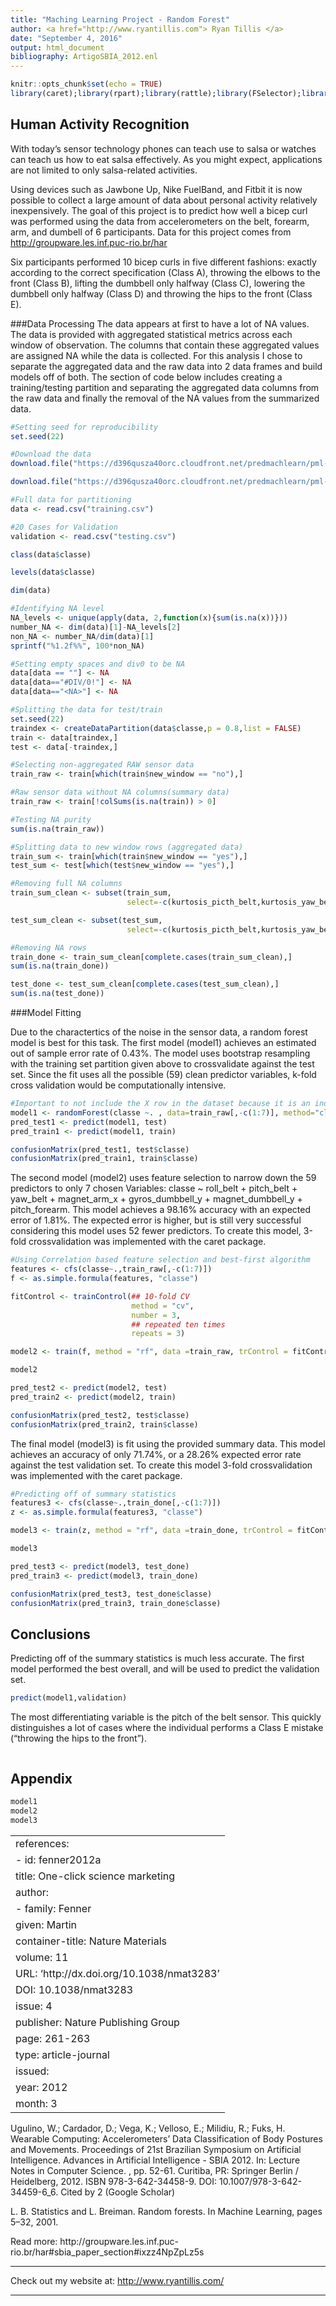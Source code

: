 ```yaml
---
title: "Maching Learning Project - Random Forest"
author: <a href="http://www.ryantillis.com"> Ryan Tillis </a>
date: "September 4, 2016"
output: html_document
bibliography: ArtigoSBIA_2012.enl
---
```


```r
knitr::opts_chunk$set(echo = TRUE)
library(caret);library(rpart);library(rattle);library(FSelector);library(randomForest)
```

## Human Activity Recognition

With today's sensor technology phones can teach use to salsa or watches can teach us how to eat salsa effectively. As you might expect, applications are not limited to only salsa-related activities.

Using devices such as Jawbone Up, Nike FuelBand, and Fitbit it is now possible to collect a large amount of data about personal activity relatively inexpensively. The goal of this project is to predict how well a bicep curl was performed using the data from accelerometers on the belt, forearm, arm, and dumbell of 6 participants. Data for this project comes from <http://groupware.les.inf.puc-rio.br/har>

Six participants performed 10 bicep curls in five different fashions: exactly according to the correct specification (Class A), throwing the elbows to the front (Class B), lifting the dumbbell only halfway (Class C), lowering the dumbbell only halfway (Class D) and throwing the hips to the front (Class E).


###Data Processing
The data appears at first to have a lot of NA values. The data is provided with aggregated statistical metrics across each window of observation. The columns that contain these aggregated values are assigned NA while the data is collected. For this analysis I chose to separate the aggregated data and the raw data into 2 data frames and build models off of both. The section of code below includes creating a training/testing partition and separating the aggregated data columns from the raw data and finally the removal of the NA values from the summarized data.

```r
#Setting seed for reproducibility
set.seed(22)

#Download the data
download.file("https://d396qusza40orc.cloudfront.net/predmachlearn/pml-training.csv", destfile = "training.csv")

download.file("https://d396qusza40orc.cloudfront.net/predmachlearn/pml-testing.csv", destfile = "testing.csv")

#Full data for partitioning
data <- read.csv("training.csv")

#20 Cases for Validation
validation <- read.csv("testing.csv")

class(data$classe)

levels(data$classe)

dim(data)

#Identifying NA level
NA_levels <- unique(apply(data, 2,function(x){sum(is.na(x))}))
number_NA <- dim(data)[1]-NA_levels[2]
non_NA <- number_NA/dim(data)[1]
sprintf("%1.2f%%", 100*non_NA)

#Setting empty spaces and div0 to be NA
data[data == ""] <- NA
data[data=="#DIV/0!"] <- NA
data[data=="<NA>"] <- NA

#Splitting the data for test/train
set.seed(22)
traindex <- createDataPartition(data$classe,p = 0.8,list = FALSE)
train <- data[traindex,]
test <- data[-traindex,]

#Selecting non-aggregated RAW sensor data
train_raw <- train[which(train$new_window == "no"),]

#Raw sensor data without NA columns(summary data)
train_raw <- train[!colSums(is.na(train)) > 0]

#Testing NA purity
sum(is.na(train_raw))

#Splitting data to new window rows (aggregated data)
train_sum <- train[which(train$new_window == "yes"),]
test_sum <- test[which(test$new_window == "yes"),]

#Removing full NA columns
train_sum_clean <- subset(train_sum,
                          select=-c(kurtosis_picth_belt,kurtosis_yaw_belt,kurtosis_picth_arm,kurtosis_yaw_arm,skewness_pitch_arm,kurtosis_yaw_dumbbell,skewness_yaw_dumbbell,skewness_yaw_forearm,kurtosis_yaw_forearm,skewness_yaw_belt,skewness_roll_belt.1))

test_sum_clean <- subset(test_sum,
                          select=-c(kurtosis_picth_belt,kurtosis_yaw_belt,kurtosis_picth_arm,kurtosis_yaw_arm,skewness_pitch_arm,kurtosis_yaw_dumbbell,skewness_yaw_dumbbell,skewness_yaw_forearm,kurtosis_yaw_forearm,skewness_yaw_belt,skewness_roll_belt.1))

#Removing NA rows
train_done <- train_sum_clean[complete.cases(train_sum_clean),]
sum(is.na(train_done))

test_done <- test_sum_clean[complete.cases(test_sum_clean),]
sum(is.na(test_done))
```

###Model Fitting

Due to the charactertics of the noise in the sensor data, a random forest model is best for this task. The first model (model1) achieves an estimated out of sample error rate of 0.43%. The model uses bootstrap resampling with the training set partition given above to crossvalidate against the test set. Since the fit uses all the possible (59) clean predictor variables, k-fold cross validation would be computationally intensive.
```R
#Important to not include the X row in the dataset because it is an index and the data is organized alphabetically by class outcome.
model1 <- randomForest(classe ~. , data=train_raw[,-c(1:7)], method="class")
pred_test1 <- predict(model1, test)
pred_train1 <- predict(model1, train)

confusionMatrix(pred_test1, test$classe)
confusionMatrix(pred_train1, train$classe)
```

The second model (model2) uses feature selection to narrow down the 59 predictors to only 7 chosen Variables: classe ~ roll_belt + pitch_belt + yaw_belt + magnet_arm_x + gyros_dumbbell_y + magnet_dumbbell_y + pitch_forearm. This model achieves a 98.16% accuracy with an expected error of 1.81%. The expected error is higher, but is still very successful considering this model uses 52 fewer predictors. To create this model, 3-fold crossvalidation was implemented with the caret package.

```r
#Using Correlation based feature selection and best-first algorithm
features <- cfs(classe~.,train_raw[,-c(1:7)])
f <- as.simple.formula(features, "classe")

fitControl <- trainControl(## 10-fold CV
                           method = "cv",
                           number = 3,
                           ## repeated ten times
                           repeats = 3)

model2 <- train(f, method = "rf", data =train_raw, trControl = fitControl)

model2

pred_test2 <- predict(model2, test)
pred_train2 <- predict(model2, train)

confusionMatrix(pred_test2, test$classe)
confusionMatrix(pred_train2, train$classe)
```

The final model (model3) is fit using the provided summary data. This model achieves an accuracy of only 71.74%, or a 28.26% expected error rate against the test validation set. To create this model 3-fold crossvalidation was implemented with the caret package.

```R
#Predicting off of summary statistics
features3 <- cfs(classe~.,train_done[,-c(1:7)])
z <- as.simple.formula(features3, "classe")

model3 <- train(z, method = "rf", data =train_done, trControl = fitControl)

model3

pred_test3 <- predict(model3, test_done)
pred_train3 <- predict(model3, train_done)

confusionMatrix(pred_test3, test_done$classe)
confusionMatrix(pred_train3, train_done$classe)
```


## Conclusions

Predicting off of the summary statistics is much less accurate. The first model performed the best overall, and will be used to predict the validation set.

```R
predict(model1,validation)
```

 The most differentiating variable is the pitch of the belt sensor. This quickly distinguishes a lot of cases where the individual performs a Class E mistake ("throwing the hips to the front").

```r
```

## Appendix

```r
model1
model2
model3
```
---
references:
- id: fenner2012a
  title: One-click science marketing
  author:
  - family: Fenner
    given: Martin
  container-title: Nature Materials
  volume: 11
  URL: 'http://dx.doi.org/10.1038/nmat3283'
  DOI: 10.1038/nmat3283
  issue: 4
  publisher: Nature Publishing Group
  page: 261-263
  type: article-journal
  issued:
    year: 2012
    month: 3
---


Ugulino, W.; Cardador, D.; Vega, K.; Velloso, E.; Milidiu, R.; Fuks, H. Wearable Computing: Accelerometers' Data Classification of Body Postures and Movements. Proceedings of 21st Brazilian Symposium on Artificial Intelligence. Advances in Artificial Intelligence - SBIA 2012. In: Lecture Notes in Computer Science. , pp. 52-61. Curitiba, PR: Springer Berlin / Heidelberg, 2012. ISBN 978-3-642-34458-9. DOI: 10.1007/978-3-642-34459-6_6. 
Cited by 2 (Google Scholar)

L. B. Statistics and L. Breiman. Random forests. In Machine Learning, pages 5–32, 2001.

Read more: http://groupware.les.inf.puc-rio.br/har#sbia_paper_section#ixzz4NpZpLz5s

<hr>

Check out my website at: <http://www.ryantillis.com/>

<hr>

